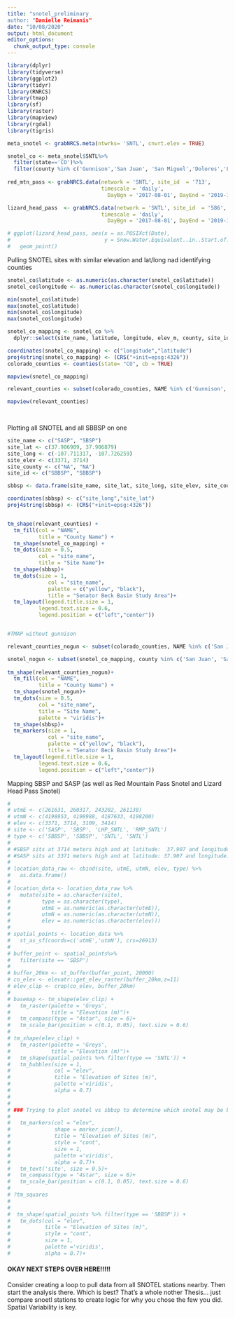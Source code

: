 ```yaml
---
title: "snotel_preliminary
author: "Danielle Reimanis"
date: "10/08/2020"
output: html_document
editor_options: 
  chunk_output_type: console
---
```


```r

library(dplyr)
library(tidyverse)
library(ggplot2)
library(tidyr)
library(RNRCS)
library(tmap)
library(sf)
library(raster)
library(mapview)
library(rgdal)
library(tigris)

```

```r

meta_snotel <- grabNRCS.meta(ntwrks= 'SNTL', cnvrt.elev = TRUE)

snotel_co <- meta_snotel$SNTL%>%
  filter(state=='CO')%>%
  filter(county %in% c('Gunnison','San Juan', 'San Miguel','Dolores','La Plata','Hinsdale', 'Ouray', 'Montrose'))
  
red_mtn_pass <- grabNRCS.data(network = 'SNTL', site_id  = '713',
                              timescale = 'daily',
                                DayBgn = '2017-08-01', DayEnd = '2019-10-01')

lizard_head_pass  <- grabNRCS.data(network = 'SNTL', site_id  = '586',
                              timescale = 'daily',
                                DayBgn = '2017-08-01', DayEnd = '2019-10-01')

# ggplot(lizard_head_pass, aes(x = as.POSIXct(Date), 
#                              y = Snow.Water.Equivalent..in..Start.of.Day.Values))+
#   geom_point()

```

Pulling SNOTEL sites with similar elevation and lat/long nad identifying counties
```r

snotel_co$latitude <- as.numeric(as.character(snotel_co$latitude))
snotel_co$longitude <- as.numeric(as.character(snotel_co$longitude))

min(snotel_co$latitude)
max(snotel_co$latitude)
min(snotel_co$longitude)
max(snotel_co$longitude)

snotel_co_mapping <- snotel_co %>%
  dplyr::select(site_name, latitude, longitude, elev_m, county, site_id)

coordinates(snotel_co_mapping) <- c("longitude","latitude")
proj4string(snotel_co_mapping) <- (CRS("+init=epsg:4326"))
colorado_counties <- counties(state= "CO", cb = TRUE)

mapview(snotel_co_mapping)

relevant_counties <- subset(colorado_counties, NAME %in% c('Gunnison','San Juan', 'San Miguel','Dolores','La Plata','Hinsdale', 'Ouray','Montrose'))

mapview(relevant_counties)

  

```


Plotting all SNOTEL and all SBBSP on one
```r
site_name <- c("SASP", "SBSP")
site_lat <- c(37.906909, 37.906879)
site_long <- c(-107.711317, -107.726259)
site_elev <- c(3371, 3714)
site_county <- c("NA", "NA")
site_id <- c("SBBSP", "SBBSP")

sbbsp <- data.frame(site_name, site_lat, site_long, site_elev, site_county, site_id)

coordinates(sbbsp) <- c("site_long","site_lat")
proj4string(sbbsp) <- (CRS("+init=epsg:4326"))


tm_shape(relevant_counties) +
  tm_fill(col = "NAME",
          title = "County Name") +
  tm_shape(snotel_co_mapping) +
  tm_dots(size = 0.5,
          col = "site_name",
          title = "Site Name")+
  tm_shape(sbbsp)+
  tm_dots(size = 1,
             col = "site_name",
             palette = c("yellow", "black"),
             title = "Senator Beck Basin Study Area")+
  tm_layout(legend.title.size = 1,
          legend.text.size = 0.6,
          legend.position = c("left","center"))


#TMAP without gunnison

relevant_counties_nogun <- subset(colorado_counties, NAME %in% c('San Juan', 'San Miguel','Dolores','La Plata','Hinsdale', 'Ouray','Montrose'))

snotel_nogun <- subset(snotel_co_mapping, county %in% c('San Juan', 'San Miguel','Dolores','La Plata','Hinsdale', 'Ouray','Montrose'))
                       
tm_shape(relevant_counties_nogun)+
  tm_fill(col = "NAME",
          title = "County Name") +
  tm_shape(snotel_nogun)+
  tm_dots(size = 0.5,
          col = "site_name",
          title = "Site Name",
          palette = "viridis")+
  tm_shape(sbbsp)+
  tm_markers(size = 1,
             col = "site_name",
             palette = c("yellow", "black"),
             title = "Senator Beck Basin Study Area")+
  tm_layout(legend.title.size = 1,
          legend.text.size = 0.6,
          legend.position = c("left","center"))

```


Mapping SBSP and SASP (as well as Red Mountain Pass Snotel and Lizard Head Pass Snotel)

```r
# 
# utmE <- c(261631, 260317, 243202, 261138)
# utmN <- c(4198953, 4198988, 4187633, 4198200)
# elev <- c(3371, 3714, 3109, 3414)
# site <- c('SASP', 'SBSP', 'LHP_SNTL', 'RMP_SNTL')
# type <- c('SBBSP', 'SBBSP', 'SNTL', 'SNTL')
# 
# #SBSP sits at 3714 meters high and at latitude:  37.907 and longitude: -107.726
# #SASP sits at 3371 meters high and at latitude: 37.907 and longitude: -107.711
# 
# location_data_raw <- cbind(site, utmE, utmN, elev, type) %>%
#   as.data.frame()
# 
# location_data <- location_data_raw %>%
#   mutate(site = as.character(site),
#          type = as.character(type),
#          utmE = as.numeric(as.character(utmE)),
#          utmN = as.numeric(as.character(utmN)),
#          elev = as.numeric(as.character(elev)))
# 
# spatial_points <- location_data %>%
#   st_as_sf(coords=c('utmE','utmN'), crs=26913)
# 
# buffer_point <- spatial_points%>%
#   filter(site == 'SBSP')
# 
# buffer_20km <- st_buffer(buffer_point, 20000)
# co_elev <- elevatr::get_elev_raster(buffer_20km,z=11)
# elev_clip <- crop(co_elev, buffer_20km)
# 
# basemap <- tm_shape(elev_clip) + 
#   tm_raster(palette = 'Greys',
#             title = "Elevation (m)")+ 
#   tm_compass(type = "4star", size = 6)+
#   tm_scale_bar(position = c(0.1, 0.05), text.size = 0.6)
# 
# tm_shape(elev_clip) + 
#   tm_raster(palette = 'Greys',
#             title = "Elevation (m)")+
#   tm_shape(spatial_points %>% filter(type == 'SNTL')) + 
#   tm_bubbles(size = 1,
#              col = "elev",
#              title = "Elevation of Sites (m)",
#              palette ='viridis',
#              alpha = 0.7)
#   
# 
# ### Trying to plot snotel vs sbbsp to determine which snotel may be best. Stuck on making snotel one type of figure vs sbbsp
# 
#   tm_markers(col = "elev",
#              shape = marker_icon(),
#              title = "Elevation of Sites (m)",
#              style = "cont",
#              size = 1, 
#              palette ='viridis',
#              alpha = 0.7)+
#   tm_text('site', size = 0.5)+
#   tm_compass(type = "4star", size = 6)+
#   tm_scale_bar(position = c(0.1, 0.05), text.size = 0.6)
# 
# ?tm_squares
# 
# 
#  tm_shape(spatial_points %>% filter(type == 'SBBSP')) + 
#   tm_dots(col = "elev",
#           title = "Elevation of Sites (m)",
#           style = "cont",
#           size = 1, 
#           palette ='viridis',
#           alpha = 0.7)+

```




#### OKAY NEXT STEPS OVER HERE!!!!!

Consider creating a loop to pull data from all SNOTEL stations nearby. Then start the analysis there. Which is best? That's a whole nother Thesis... just compare snoetl stations to create logic for why you chose the few you did. Spatial Variability is key.

